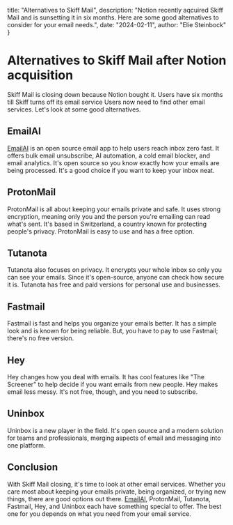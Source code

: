  title: "Alternatives to Skiff Mail",
  description: "Notion recently aqcuired Skiff Mail and is sunsetting it in six months. Here are some good alternatives to consider for your email needs.",
  date: "2024-02-11",
  author: "Elie Steinbock"
}

# Alternatives to Skiff Mail after Notion acquisition

Skiff Mail is closing down because Notion bought it. Users have six months till Skiff turns off its email service Users now need to find other email services.
Let's look at some good alternatives.

## EmailAI

[EmailAI](https://www.emailai.com) is an open source email app to help users reach inbox zero fast.
It offers bulk email unsubscribe, AI automation, a cold email blocker, and email analytics.
It's open source so you know exactly how your emails are being processed.
It's a good choice if you want to keep your inbox neat.

## ProtonMail

ProtonMail is all about keeping your emails private and safe.
It uses strong encryption, meaning only you and the person you're emailing can read what's sent.
It's based in Switzerland, a country known for protecting people's privacy.
ProtonMail is easy to use and has a free option.

## Tutanota

Tutanota also focuses on privacy. It encrypts your whole inbox so only you can see your emails.
Since it's open-source, anyone can check how secure it is.
Tutanota has free and paid versions for personal use and businesses.

## Fastmail

Fastmail is fast and helps you organize your emails better. It has a simple look and is known for being reliable.
But, you have to pay to use Fastmail; there's no free version.

## Hey

Hey changes how you deal with emails. It has cool features like "The Screener" to help decide if you want emails from new people.
Hey makes email less messy. It's not free, though, and you need to subscribe.

## Uninbox

Uninbox is a new player in the field. It's open source and a modern solution for teams and professionals, merging aspects of email and messaging into one platform.

## Conclusion

With Skiff Mail closing, it's time to look at other email services.
Whether you care most about keeping your emails private, being organized, or trying new things, there are good options out there.
[EmailAI](https://www.emailai.com), ProtonMail, Tutanota, Fastmail, Hey, and Uninbox each have something special to offer.
The best one for you depends on what you need from your email service.
